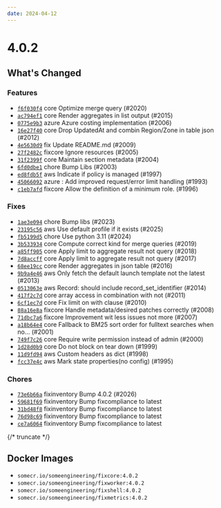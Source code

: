 ```yaml
---
date: 2024-04-12
---
```


# 4.0.2

## What's Changed

### Features

- [`f6f030f4`](https://github.com/someengineering/fix/commit/f6f030f4) <span class="badge badge--secondary">core</span> Optimize merge query (#2020)
- [`ac794ef1`](https://github.com/someengineering/fix/commit/ac794ef1) <span class="badge badge--secondary">core</span> Render aggregates in list output (#2015)
- [`0775e9b3`](https://github.com/someengineering/fix/commit/0775e9b3) <span class="badge badge--secondary">azure</span> Azure costing implementation (#2006)
- [`16e27f40`](https://github.com/someengineering/fix/commit/16e27f40) <span class="badge badge--secondary">core</span> Drop UpdatedAt and combin Region/Zone in table json (#2012)
- [`4e5630d9`](https://github.com/someengineering/fix/commit/4e5630d9) <span class="badge badge--secondary">fix</span> Update README.md (#2009)
- [`27f2482c`](https://github.com/someengineering/fix/commit/27f2482c) <span class="badge badge--secondary">fixcore</span> Ignore resources (#2005)
- [`31f2399f`](https://github.com/someengineering/fix/commit/31f2399f) <span class="badge badge--secondary">core</span> Maintain section metadata (#2004)
- [`6fd0dbe1`](https://github.com/someengineering/fix/commit/6fd0dbe1) <span class="badge badge--secondary">chore</span> Bump Libs (#2003)
- [`ed8fdb5f`](https://github.com/someengineering/fix/commit/ed8fdb5f) <span class="badge badge--secondary">aws</span> Indicate if policy is managed (#1997)
- [`45066092`](https://github.com/someengineering/fix/commit/45066092) <span class="badge badge--secondary">azure</span> : Add improved request/error limit handling (#1993)
- [`c1eb7afd`](https://github.com/someengineering/fix/commit/c1eb7afd) <span class="badge badge--secondary">fixcore</span> Allow the definition of a minimum role. (#1996)

### Fixes

- [`1ae3e094`](https://github.com/someengineering/fix/commit/1ae3e094) <span class="badge badge--secondary">chore</span> Bump libs (#2023)
- [`23195c56`](https://github.com/someengineering/fix/commit/23195c56) <span class="badge badge--secondary">aws</span> Use default profile if it exists (#2025)
- [`fb5199d5`](https://github.com/someengineering/fix/commit/fb5199d5) <span class="badge badge--secondary">chore</span> Use python 3.11 (#2024)
- [`3b533934`](https://github.com/someengineering/fix/commit/3b533934) <span class="badge badge--secondary">core</span> Compute correct kind for merge queries (#2019)
- [`a85ff905`](https://github.com/someengineering/fix/commit/a85ff905) <span class="badge badge--secondary">core</span> Apply limit to aggregate result not query (#2018)
- [`7d8accff`](https://github.com/someengineering/fix/commit/7d8accff) <span class="badge badge--secondary">core</span> Apply limit to aggregate result not query (#2017)
- [`68ee19cc`](https://github.com/someengineering/fix/commit/68ee19cc) <span class="badge badge--secondary">core</span> Render aggregates in json table (#2016)
- [`9b9a4e46`](https://github.com/someengineering/fix/commit/9b9a4e46) <span class="badge badge--secondary">aws</span> Only fetch the default launch template not the latest (#2013)
- [`0513063e`](https://github.com/someengineering/fix/commit/0513063e) <span class="badge badge--secondary">aws</span> Record: should include record_set_identifier (#2014)
- [`417f2c7d`](https://github.com/someengineering/fix/commit/417f2c7d) <span class="badge badge--secondary">core</span> array access in combination with not (#2011)
- [`6cf1ec7d`](https://github.com/someengineering/fix/commit/6cf1ec7d) <span class="badge badge--secondary">core</span> Fix limit on with clause (#2010)
- [`88a16e8a`](https://github.com/someengineering/fix/commit/88a16e8a) <span class="badge badge--secondary">fixcore</span> Handle metadata/desired patches correctly (#2008)
- [`71dbc7a6`](https://github.com/someengineering/fix/commit/71dbc7a6) <span class="badge badge--secondary">fixcore</span> Improvement wit less issues not more (#2007)
- [`a18b64e4`](https://github.com/someengineering/fix/commit/a18b64e4) <span class="badge badge--secondary">core</span> Fallback to BM25 sort order for fulltext searches when no… (#2001)
- [`749f7c26`](https://github.com/someengineering/fix/commit/749f7c26) <span class="badge badge--secondary">core</span> Require write permission instead of admin (#2000)
- [`1d28d0b9`](https://github.com/someengineering/fix/commit/1d28d0b9) <span class="badge badge--secondary">core</span> Do not block on tear down (#1999)
- [`11d9fd94`](https://github.com/someengineering/fix/commit/11d9fd94) <span class="badge badge--secondary">aws</span> Custom headers as dict (#1998)
- [`fcc37e4c`](https://github.com/someengineering/fix/commit/fcc37e4c) <span class="badge badge--secondary">aws</span> Mark state properties(no config) (#1995)

### Chores

- [`73e6b66a`](https://github.com/someengineering/fix/commit/73e6b66a) <span class="badge badge--secondary">fixinventory</span> Bump 4.0.2 (#2026)
- [`59681f69`](https://github.com/someengineering/fix/commit/59681f69) <span class="badge badge--secondary">fixinventory</span> Bump fixcompliance to latest
- [`31bd48f8`](https://github.com/someengineering/fix/commit/31bd48f8) <span class="badge badge--secondary">fixinventory</span> Bump fixcompliance to latest
- [`76d98c69`](https://github.com/someengineering/fix/commit/76d98c69) <span class="badge badge--secondary">fixinventory</span> Bump fixcompliance to latest
- [`ce7a6064`](https://github.com/someengineering/fix/commit/ce7a6064) <span class="badge badge--secondary">fixinventory</span> Bump fixcompliance to latest

{/* truncate */}

## Docker Images

- `somecr.io/someengineering/fixcore:4.0.2`
- `somecr.io/someengineering/fixworker:4.0.2`
- `somecr.io/someengineering/fixshell:4.0.2`
- `somecr.io/someengineering/fixmetrics:4.0.2`

